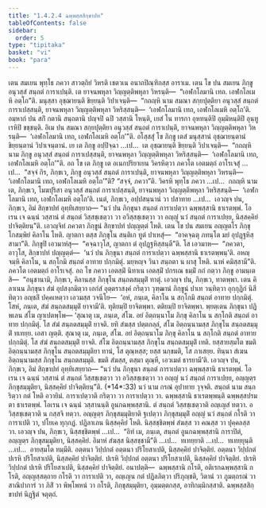 ```yaml
---
title: "1.4.2.4 ฉพฺพสฺสสิกฺขาปท"
tableOfContents: false
sidebar:
  order: 5
type: "tipitaka"
basket: "vi"
book: "para"
---
```



<DynamicBreadcrumb />

<Division number="557" book="para">

<Paragraph number="2135" book="para">
เตน สมเยน พุทฺโธ ภควา สาวตฺถิยํ วิหรติ เชตวเน อนาถปิณฺฑิกสฺส อาราเม. เตน โข ปน สมเยน ภิกฺขู อนุวสฺสํ สนฺถตํ การาเปนฺติ. เต ยาจนพหุลา วิญฺญตฺติพหุลา วิหรนฺติ—  “เอฬกโลมานิ เทถ. เอฬกโลเมหิ อตฺโถ”ติ. มนุสฺสา อุชฺฌายนฺติ ขิยฺยนฺติ วิปาเจนฺติ—  “กถญฺหิ นาม สมณา สกฺยปุตฺติยา อนุวสฺสํ สนฺถตํ การาเปสฺสนฺติ, ยาจนพหุลา วิญฺญตฺติพหุลา วิหริสฺสนฺติ—  ‘เอฬกโลมานิ เทถ, เอฬกโลเมหิ อตฺโถ’ติ. อมฺหากํ ปน สกิํ กตานิ สนฺถตานิ ปญฺจปิ ฉปิ วสฺสานิ โหนฺติ, เยสํ โน ทารกา อุหทนฺติปิ อุมฺมิหนฺติปิ อุนฺทูเรหิปิ ขชฺชนฺติ. อิเม ปน สมณา สกฺยปุตฺติยา อนุวสฺสํ สนฺถตํ การาเปนฺติ, ยาจนพหุลา วิญฺญตฺติพหุลา วิหรนฺติ—  ‘เอฬกโลมานิ เทถ, เอฬกโลเมหิ อตฺโถ’”ติ.
</Paragraph>

<Paragraph number="2136" book="para">
อโสฺสสุํ โข ภิกฺขู เตสํ มนุสฺสานํ อุชฺฌายนฺตานํ ขิยฺยนฺตานํ วิปาเจนฺตานํ. เย เต ภิกฺขู อปฺปิจฺฉา …เป…  เต อุชฺฌายนฺติ ขิยฺยนฺติ วิปาเจนฺติ—  “กถญฺหิ นาม ภิกฺขู อนุวสฺสํ สนฺถตํ การาเปสฺสนฺติ, ยาจนพหุลา วิญฺญตฺติพหุลา วิหริสฺสนฺติ—  ‘เอฬกโลมานิ เทถ, เอฬกโลเมหิ อตฺโถ’”ติ.
</Paragraph>

<Paragraph number="2137" book="para">
อถ โข เต ภิกฺขู เต อเนกปริยาเยน วิครหิตฺวา ภควโต เอตมตฺถํ อาโรเจสุํ …เป…  “สจฺจํ กิร, ภิกฺขเว, ภิกฺขู อนุวสฺสํ สนฺถตํ การาเปนฺติ, ยาจนพหุลา วิญฺญตฺติพหุลา วิหรนฺติ—  ‘เอฬกโลมานิ เทถ, เอฬกโลเมหิ อตฺโถ’”ติ? “สจฺจํ, ภควา”ติ. วิครหิ พุทฺโธ ภควา …เป…  กถญฺหิ นาม เต, ภิกฺขเว, โมฆปุริสา อนุวสฺสํ สนฺถตํ การาเปสฺสนฺติ, ยาจนพหุลา วิญฺญตฺติพหุลา วิหริสฺสนฺติ—  ‘เอฬกโลมานิ เทถ, เอฬกโลเมหิ อตฺโถ’ติ. เนตํ, ภิกฺขเว, อปฺปสนฺนานํ วา ปสาทาย …เป…  เอวญฺจ ปน, ภิกฺขเว, อิมํ สิกฺขาปทํ อุทฺทิเสยฺยาถ—
</Paragraph>

</Division>
<Division number="558" book="para">

<Paragraph number="2138" book="para">
<Emphasis>“นวํ ปน ภิกฺขุนา สนฺถตํ การาเปตฺวา ฉพฺพสฺสานิ ธาเรตพฺพํ. โอเรน เจ ฉนฺนํ วสฺสานํ ตํ สนฺถตํ วิสฺสชฺเชตฺวา วา อวิสฺสชฺเชตฺวา วา อญฺญํ นวํ สนฺถตํ การาเปยฺย, นิสฺสคฺคิยํ ปาจิตฺติยนฺ”</Emphasis>ติ.
</Paragraph>

<Paragraph number="2139" book="para">
เอวญฺจิทํ ภควตา ภิกฺขูนํ สิกฺขาปทํ ปญฺญตฺตํ โหติ.
</Paragraph>

</Division>
<Division number="559" book="para">

<Paragraph number="2140" book="para">
เตน โข ปน สมเยน อญฺญตโร ภิกฺขุ โกสมฺพิยํ คิลาโน โหติ. ญาตกา ตสฺส ภิกฺขุโน สนฺติเก ทูตํ ปาเหสุํ—  “อาคจฺฉตุ ภทนฺโต มยํ อุปฏฺฐหิสฺสามา”ติ. ภิกฺขูปิ เอวมาหํสุ—  “คจฺฉาวุโส, ญาตกา ตํ อุปฏฺฐหิสฺสนฺตี”ติ. โส เอวมาห—  “ภควตา, อาวุโส, สิกฺขาปทํ ปญฺญตฺตํ—  ‘นวํ ปน ภิกฺขุนา สนฺถตํ การาเปตฺวา ฉพฺพสฺสานิ ธาเรตพฺพนฺ’ติ. อหญฺจมฺหิ คิลาโน, น สกฺโกมิ สนฺถตํ อาทาย ปกฺกมิตุํ. มยฺหญฺจ วินา สนฺถตา น ผาสุ โหติ. นาหํ คมิสฺสามี”ติ. ภควโต เอตมตฺถํ อาโรเจสุํ.
</Paragraph>

<Paragraph number="2141" book="para">
อถ โข ภควา เอตสฺมิํ นิทาเน เอตสฺมิํ ปกรเณ ธมฺมิํ กถํ กตฺวา ภิกฺขู อามนฺเตสิ—  “อนุชานามิ, ภิกฺขเว, คิลานสฺส ภิกฺขุโน สนฺถตสมฺมุติํ ทาตุํ. เอวญฺจ ปน, ภิกฺขเว, ทาตพฺพา. เตน คิลาเนน ภิกฺขุนา สํฆํ อุปสงฺกมิตฺวา เอกํสํ อุตฺตราสงฺคํ กริตฺวา วุฑฺฒานํ ภิกฺขูนํ ปาเท วนฺทิตฺวา อุกฺกุฏิกํ นิสีทิตฺวา อญฺชลิํ ปคฺคเหตฺวา เอวมสฺส วจนีโย—  ‘อหํ, ภนฺเต, คิลาโน น สกฺโกมิ สนฺถตํ อาทาย ปกฺกมิตุํ. โสหํ, ภนฺเต, สํฆํ สนฺถตสมฺมุติํ ยาจามี’ติ. ทุติยมฺปิ ยาจิตพฺพา. ตติยมฺปิ ยาจิตพฺพา. พฺยตฺเตน ภิกฺขุนา ปฏิพเลน สํโฆ ญาเปตพฺโพ—
</Paragraph>

</Division>
<Division number="560" book="para">

<Paragraph number="2142" book="para">
‘สุณาตุ เม, ภนฺเต, สํโฆ. อยํ อิตฺถนฺนาโม ภิกฺขุ คิลาโน น สกฺโกติ สนฺถตํ อาทาย ปกฺกมิตุํ. โส สํฆํ สนฺถตสมฺมุติํ ยาจติ. ยทิ สํฆสฺส ปตฺตกลฺลํ, สํโฆ อิตฺถนฺนามสฺส ภิกฺขุโน สนฺถตสมฺมุติํ ทเทยฺย. เอสา ญตฺติ.
</Paragraph>

<Paragraph number="2143" book="para">
สุณาตุ เม, ภนฺเต, สํโฆ. อยํ อิตฺถนฺนาโม ภิกฺขุ คิลาโน น สกฺโกติ สนฺถตํ อาทาย ปกฺกมิตุํ. โส สํฆํ สนฺถตสมฺมุติํ ยาจติ. สํโฆ อิตฺถนฺนามสฺส ภิกฺขุโน สนฺถตสมฺมุติํ เทติ. ยสฺสายสฺมโต ขมติ อิตฺถนฺนามสฺส ภิกฺขุโน สนฺถตสมฺมุติยา ทานํ, โส ตุณฺหสฺส; ยสฺส นกฺขมติ, โส ภาเสยฺย.
</Paragraph>

<Paragraph number="2144" book="para">
ทินฺนา สํเฆน อิตฺถนฺนามสฺส ภิกฺขุโน สนฺถตสมฺมุติ. ขมติ สํฆสฺส, ตสฺมา ตุณฺหี, เอวเมตํ ธารยามี’ติ.
</Paragraph>

<Paragraph number="2145" book="para">
เอวญฺจ ปน, ภิกฺขเว, อิมํ สิกฺขาปทํ อุทฺทิเสยฺยาถ—
</Paragraph>

</Division>
<Division number="561" book="para">

<Paragraph number="2146" book="para">
<Emphasis>“นวํ ปน ภิกฺขุนา สนฺถตํ การาเปตฺวา ฉพฺพสฺสานิ ธาเรตพฺพํ. โอเรน เจ ฉนฺนํ วสฺสานํ ตํ สนฺถตํ วิสฺสชฺเชตฺวา วา อวิสฺสชฺเชตฺวา วา อญฺญํ นวํ สนฺถตํ การาเปยฺย, อญฺญตฺร ภิกฺขุสมฺมุติยา, นิสฺสคฺคิยํ ปาจิตฺติยนฺ”</Emphasis>ติ. (*14*:<Emphasis>33</Emphasis>)
</Paragraph>

</Division>
<Division number="562" book="para">

<Paragraph number="2147" book="para">
<Emphasis>นวํ</Emphasis> นาม กรณํ อุปาทาย วุจฺจติ.
</Paragraph>

<Paragraph number="2148" book="para">
<Emphasis>สนฺถตํ</Emphasis> นาม สนฺถริตฺวา กตํ โหติ อวายิมํ.
</Paragraph>

<Paragraph number="2149" book="para">
<Emphasis>การาเปตฺวา</Emphasis>ติ กริตฺวา วา การาเปตฺวา วา.
</Paragraph>

<Paragraph number="2150" book="para">
<Emphasis>ฉพฺพสฺสานิ ธาเรตพฺพนฺ</Emphasis>ติ ฉพฺพสฺสปรมตา ธาเรตพฺพํ.
</Paragraph>

<Paragraph number="2151" book="para">
<Emphasis>โอเรน เจ ฉนฺนํ วสฺสานนฺ</Emphasis>ติ อูนกฉพฺพสฺสานิ.
</Paragraph>

<Paragraph number="2152" book="para">
<Emphasis>ตํ สนฺถตํ วิสฺสชฺเชตฺวา</Emphasis>ติ อญฺเญสํ ทตฺวา.
</Paragraph>

<Paragraph number="2153" book="para">
<Emphasis>อวิสฺสชฺเชตฺวา</Emphasis>ติ น กสฺสจิ ทตฺวา.
</Paragraph>

<Paragraph number="2154" book="para">
<Emphasis>อญฺญตฺร ภิกฺขุสมฺมุติยา</Emphasis>ติ ฐเปตฺวา ภิกฺขุสมฺมุติํ อญฺญํ นวํ สนฺถตํ กโรติ วา การาเปติ วา, ปโยเค ทุกฺกฏํ. ปฏิลาเภน นิสฺสคฺคิยํ โหติ. นิสฺสชฺชิตพฺพํ สํฆสฺส วา คณสฺส วา ปุคฺคลสฺส วา. เอวญฺจ ปน, ภิกฺขเว, นิสฺสชฺชิตพฺพํ …เป…  “อิทํ เม, ภนฺเต, สนฺถตํ อูนกฉพฺพสฺสานิ การาปิตํ, อญฺญตฺร ภิกฺขุสมฺมุติยา, นิสฺสคฺคิยํ. อิมาหํ สํฆสฺส นิสฺสชฺชามี”ติ …เป…  ทเทยฺยาติ …เป…  ทเทยฺยุนฺติ …เป…  อายสฺมโต ทมฺมีติ.
</Paragraph>

</Division>
<Division number="563" book="para">

<Paragraph number="2155" book="para">
อตฺตนา วิปฺปกตํ อตฺตนา ปริโยสาเปติ, นิสฺสคฺคิยํ ปาจิตฺติยํ. อตฺตนา วิปฺปกตํ ปเรหิ ปริโยสาเปติ, นิสฺสคฺคิยํ ปาจิตฺติยํ. ปเรหิ วิปฺปกตํ อตฺตนา ปริโยสาเปติ, นิสฺสคฺคิยํ ปาจิตฺติยํ. ปเรหิ วิปฺปกตํ ปเรหิ ปริโยสาเปติ, นิสฺสคฺคิยํ ปาจิตฺติยํ.
</Paragraph>

</Division>
<Division number="564" book="para">

<Paragraph number="2156" book="para">
อนาปตฺติ—  ฉพฺพสฺสานิ กโรติ, อติเรกฉพฺพสฺสานิ กโรติ, อญฺญสฺสตฺถาย กโรติ วา การาเปติ วา, อญฺเญน กตํ ปฏิลภิตฺวา ปริภุญฺชติ, วิตานํ วา ภูมตฺถรณํ วา สาณิปาการํ วา ภิสิํ วา พิพฺโพหนํ วา กโรติ, ภิกฺขุสมฺมุติยา, อุมฺมตฺตกสฺส, อาทิกมฺมิกสฺสาติ.

</Paragraph>
</Division>

<Paragraph number="2157" type="center" book="para">
ฉพฺพสฺสสิกฺขาปทํ นิฏฺฐิตํ จตุตฺถํ.
</Paragraph>